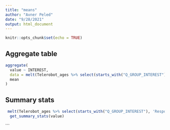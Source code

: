 ---
title: "means"
author: "Avner Peled"
date: "9/28/2021"
output: html_document
---

```{r setup, include=FALSE}
knitr::opts_chunk$set(echo = TRUE)
```

## Aggregate table
```{r}
aggregate(
  value ~ INTEREST,
  data = melt(Telerobot_ages %>% select(starts_with("Q_GROUP_INTEREST"), 'ResponseId','v') %>% drop_na() %>%     dplyr::rename(COLUMN_DICTIONARY), id=c('ResponseId','v'),variable.name = "INTEREST"),
  mean
)
```

## Summary stats
```{r}
 melt(Telerobot_ages %>% select(starts_with("Q_GROUP_INTEREST"), 'ResponseId','v') %>% drop_na() %>%     dplyr::rename(COLUMN_DICTIONARY), id=c('ResponseId','v'),variable.name = "INTEREST") %>% group_by(INTEREST) %>%
  get_summary_stats(value)
```
```